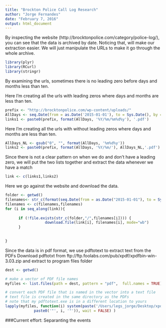 ```yaml
---
title: "Brockton Police Call Log Research"
author: "Jorge Fernandes"
date: "February 7, 2016"
output: html_document
---
```


By inspecting the website (http://brocktonpolice.com/category/police-log/), you can see that the data is archived by date. Noticing that, will make our extraction easier. We will just manipulate the URLs to make it go through the whole archive.

```r
library(plyr)
library(RCurl)
library(stringr)
```


By examining the urls, sometimes there is no leading zero before days and months less than ten.  

Here I'm creating all the urls with leading zeros where days and months are less than ten.
```r

prefix <- "http://brocktonpolice.com/wp-content/uploads/"
AllDays <- seq.Date(from = as.Date('2015-01-01'), to = Sys.Date(), by = "day")
links1 <- paste0(prefix, format(AllDays, '%Y/%m/%m%d%y'), '.pdf')

```

Here I'm creating all the urls with without leading zeros where days and months are less than ten.

```r

AllDays_NL <- gsub("0", "", format(AllDays, '%m%d%y'))
links2 <- paste0(prefix, format(AllDays, '%Y/%m/'), AllDays_NL,'.pdf')

```

Since there is not a clear pattern on when we do and don't have a leading zero, we will put the two lists together and extract the data whenever we have a match
```r

link <- c(links1,links2)

```

Here we go against the website and download the data.

```r
folder <- getwd()
filenames<- str_c(format(seq.Date(from = as.Date("2015-01-01"), to = Sys.Date(), by = "day"),"%Y_%m_%d"),".pdf")
filenames <- c(filenames,filenames)
for (i in seq_along(link)){
      
      if (!file.exists(str_c(folder,"/",filenames[i]))) { 
                  download.file(link[i], filenames[i], mode="wb")
      } 
      
      
}

```
Since the data is in pdf format, we use pdftotext to extract text from the PDFs
Download pdftotxt from ftp://ftp.foolabs.com/pub/xpdf/xpdfbin-win-3.03.zip and extract to program files folder

```r
dest <- getwd()

# make a vector of PDF file names
myfiles <- list.files(path = dest, pattern = "pdf",  full.names = TRUE)

# convert each PDF file that is named in the vector into a text file 
# text file is created in the same directory as the PDFs
# note that my pdftotext.exe is in a different location to yours
lapply(myfiles, function(i) system(paste('/Users/legs_jorge/Desktop/xpdfbin-mac-3.04/bin64/pdftotext', 
             paste0('"', i, '"')), wait = FALSE) )

```

###Current effort:
Separanting the events



